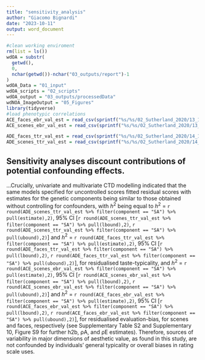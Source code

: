 ```yaml
---
title: "sensitivity_analysis"
author: "Giacomo Bignardi"
date: "2023-10-11"
output: word_document
---
```


```r
#clean working enviroment 
rm(list = ls())
wdOA = substr(
  getwd(),
  0,
  nchar(getwd())-nchar("03_outputs/report")-1
)
wdOA_Data = "01_input"
wdOA_scripts = "02_scripts"
wdOA_output = "03_outputs/processedData"
wdNOA_ImageOutput = "05_Figures"
library(tidyverse)
#load phenotypic correlations 
ACE_faces_ebr_val_est = read_csv(sprintf("%s/%s/02_Sutherland_2020/13_1_ADE_ebres_faces_vc_bestModel_val.csv", wdOA,wdOA_output))%>% mutate(component = c("VA","VC","VE","SA","SC","SE"))
ACE_scenes_ebr_val_est = read_csv(sprintf("%s/%s/02_Sutherland_2020/13_2_ADE_ebres_scenes_vc_bestModel_val.csv", wdOA,wdOA_output))%>% mutate(component = c("VA","VC","VE","SA","SC","SE"))

ADE_faces_ttr_val_est = read_csv(sprintf("%s/%s/02_Sutherland_2020/14_1_ADE_ttres_faces_vc_bestModel_val.csv", wdOA,wdOA_output))%>% mutate(component = c("VA","VD","VE","SA","SD","SE"))
ADE_scenes_ttr_val_est = read_csv(sprintf("%s/%s/02_Sutherland_2020/14_2_ADE_ttres_scenes_vc_bestModel_val.csv", wdOA,wdOA_output))%>% mutate(component = c("VA","VC","VE","SA","SC","SE"))

```

## Sensitivity analyses discount contributions of potential confounding effects.

...Crucially, univariate and multivariate CTD modelling indicated that the same models specified for uncontrolled scores fitted residual scores with estimates for the genetic components being similar to those obtained without controlling for confounders, with *h*$^2$ being equal to *h*$^2$ = `r round(ADE_scenes_ttr_val_est %>% filter(component == "SA") %>% pull(estimate),2)`, 95% CI [`r round(ADE_scenes_ttr_val_est %>% filter(component == "SA") %>% pull(lbound),2)`, `r round(ADE_scenes_ttr_val_est %>% filter(component == "SA") %>% pull(ubound),2)`] and *h*$^2$ = `r round(ADE_faces_ttr_val_est %>% filter(component == "SA") %>% pull(estimate),2)`, 95% CI [`r round(ADE_faces_ttr_val_est %>% filter(component == "SA") %>% pull(lbound),2)`, `r round(ADE_faces_ttr_val_est %>% filter(component == "SA") %>% pull(ubound),2)`], for residualised taste-typicality, and *h*$^2$ = `r round(ACE_scenes_ebr_val_est %>% filter(component == "SA") %>% pull(estimate),2)`, 95% CI [`r round(ACE_scenes_ebr_val_est %>% filter(component == "SA") %>% pull(lbound),2)`, `r round(ACE_scenes_ebr_val_est %>% filter(component == "SA") %>% pull(ubound),2)`]  and *h*$^2$ = `r round(ACE_faces_ebr_val_est %>% filter(component == "SA") %>% pull(estimate),2)`, 95% CI [`r round(ACE_faces_ebr_val_est %>% filter(component == "SA") %>% pull(lbound),2)`, `r round(ACE_faces_ebr_val_est %>% filter(component == "SA") %>% pull(ubound),2)`], for residualised evaluation-bias, for scenes and faces, respectively (see Supplementary Table S2 and Supplementary 10, Figure S9 for further h2b, ρA, and ρE estimates). Therefore, sources of variability in major dimensions of aesthetic value, as found in this study, are not confounded by individuals’ general typicality or overall biases in rating scale uses.

